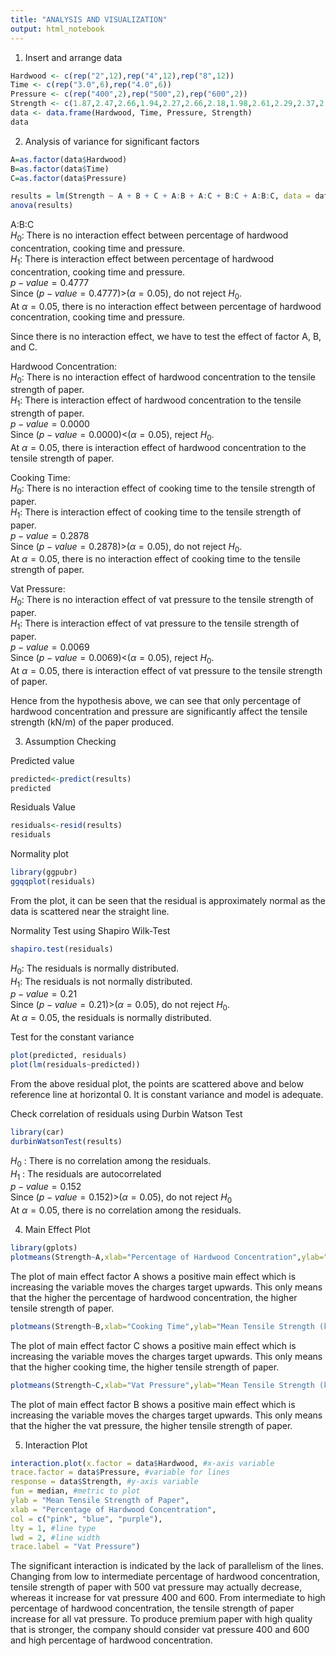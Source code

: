 ---
title: "ANALYSIS AND VISUALIZATION"
output: html_notebook
---

1. Insert and arrange data
```{r}
Hardwood <- c(rep("2",12),rep("4",12),rep("8",12))
Time <- c(rep("3.0",6),rep("4.0",6))
Pressure <- c(rep("400",2),rep("500",2),rep("600",2))
Strength <- c(1.87,2.47,2.66,1.94,2.27,2.66,2.18,1.98,2.61,2.29,2.37,2.69,2.29,2.37,2.28,2.06,2.60,2.46,2.42,2.05,2.26,2.15,3.13,2.68,2.27,2.90,3.02,2.72,3.42,2.91,3.01,3.12,2.62,3.06,2.99,3.40)
data <- data.frame(Hardwood, Time, Pressure, Strength)
data
```

2. Analysis of variance for significant factors
```{r}
A=as.factor(data$Hardwood)
B=as.factor(data$Time)
C=as.factor(data$Pressure)

results = lm(Strength ~ A + B + C + A:B + A:C + B:C + A:B:C, data = data) 
anova(results)
```
A:B:C\
$H_{0}$: There is no interaction effect between percentage of hardwood concentration, cooking time and pressure.\
$H_{1}$: There is interaction effect between percentage of hardwood concentration, cooking time and pressure.\
$p-value=0.4777$\
Since ($p-value=0.4777$)$>$($\alpha=0.05$), do not reject $H_{0}$.\
At $\alpha=0.05$, there is no interaction effect between percentage of hardwood concentration, cooking time and pressure.\

Since there is no interaction effect, we have to test the effect of factor A, B, and C.\

Hardwood Concentration:\
$H_{0}$: There is no interaction effect of hardwood concentration to the tensile strength of paper.\
$H_{1}$: There is interaction effect of hardwood concentration to the tensile strength of paper.\
$p-value=0.0000$\
Since ($p-value=0.0000$)$<$($\alpha=0.05$), reject $H_{0}$.\
At $\alpha=0.05$, there is interaction effect of hardwood concentration to the tensile strength of paper.\

Cooking Time:\
$H_{0}$: There is no interaction effect of cooking time to the tensile strength of paper.\
$H_{1}$: There is interaction effect of cooking time to the tensile strength of paper.\
$p-value=0.2878$\
Since ($p-value=0.2878$)$>$($\alpha=0.05$), do not reject $H_{0}$.\
At $\alpha=0.05$, there is no interaction effect of cooking time to the tensile strength of paper.\

Vat Pressure:\
$H_{0}$: There is no interaction effect of vat pressure to the tensile strength of paper.\
$H_{1}$: There is interaction effect of vat pressure to the tensile strength of paper.\
$p-value=0.0069$\
Since ($p-value=0.0069$)$<$($\alpha=0.05$), reject $H_{0}$.\
At $\alpha=0.05$, there is interaction effect of vat pressure to the tensile strength of paper.\

Hence from the hypothesis above, we can see that only percentage of hardwood concentration and pressure are significantly affect the tensile strength (kN/m) of the paper produced.\


3. Assumption Checking\

Predicted value
```{r}
predicted<-predict(results)
predicted
```
Residuals Value 
```{r}
residuals<-resid(results)
residuals
```
Normality plot
```{r}
library(ggpubr)
ggqqplot(residuals)
```
From the plot, it can be seen that the residual is approximately normal as the data is scattered
near the straight line.\

Normality Test using Shapiro Wilk-Test
```{r}
shapiro.test(residuals)
```
$H_{0}$: The residuals is normally distributed.\
$H_{1}$: The residuals is not normally distributed.\
$p-value=0.21$\
Since ($p-value=0.21$)$>$($\alpha=0.05$), do not reject $H_{0}$.\
At $\alpha=0.05$, the residuals is normally distributed.\

Test for the constant variance
```{r}
plot(predicted, residuals)
plot(lm(residuals~predicted))
```
From the above residual plot, the points are scattered above and below reference line at horizontal 0. It is constant variance and model is adequate.\

Check correlation of residuals using Durbin Watson Test
```{r}
library(car)
durbinWatsonTest(results)
```
$H_{0}$ : There is no correlation among the residuals.\
$H_{1}$ : The residuals are autocorrelated\
$p-value = 0.152$\
Since ($p-value=0.152$)>($\alpha=0.05$), do not reject $H_{0}$\
At $\alpha=0.05$, there is no correlation among the residuals.\

4. Main Effect Plot
```{r}
library(gplots) 
plotmeans(Strength~A,xlab="Percentage of Hardwood Concentration",ylab="Mean Tensile Strength (kN/m) of Paper", main="Main effect Plot Factor A",barcol="blue")
```
The plot of main effect factor A shows a positive main effect which is increasing the variable moves the charges target upwards. This only means that the higher the percentage of hardwood concentration, the higher tensile strength of paper.

```{r}
plotmeans(Strength~B,xlab="Cooking Time",ylab="Mean Tensile Strength (kN/m) of Paper", main="Main effect Plot Factor B",barcol="blue")
```
The plot of main effect factor C shows a positive main effect which is increasing the variable moves the charges target upwards. This only means that the higher cooking time, the higher tensile strength of paper.

```{r}
plotmeans(Strength~C,xlab="Vat Pressure",ylab="Mean Tensile Strength (kN/m) of Paper", main="Main effect Plot Factor C",barcol="blue")
```
The plot of main effect factor B shows a positive main effect which is increasing the variable moves the charges target upwards. This only means that the higher the vat pressure, the higher tensile strength of paper.\

5. Interaction Plot
```{r}
interaction.plot(x.factor = data$Hardwood, #x-axis variable
trace.factor = data$Pressure, #variable for lines
response = data$Strength, #y-axis variable
fun = median, #metric to plot
ylab = "Mean Tensile Strength of Paper",
xlab = "Percentage of Hardwood Concentration",
col = c("pink", "blue", "purple"),
lty = 1, #line type
lwd = 2, #line width
trace.label = "Vat Pressure")
```
The significant interaction is indicated by the lack of parallelism of the lines. Changing from low to intermediate percentage of hardwood concentration, tensile strength of paper with 500 vat pressure may actually decrease, whereas it increase for vat pressure 400 and 600. From intermediate to high percentage of hardwood concentration, the tensile strength of paper increase for all vat pressure. To produce premium paper with high quality that is stronger, the company should consider vat pressure 400 and 600 and high percentage of hardwood concentration.










